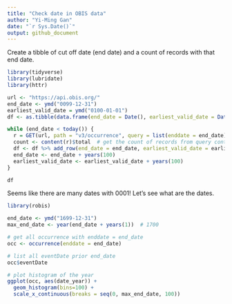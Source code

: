 ```yaml
---
title: "Check date in OBIS data"
author: "Yi-Ming Gan"
date: "`r Sys.Date()`"
output: github_document
---
```


Create a tibble of cut off date (end date) and a count of records with that end date.

```r
library(tidyverse)
library(lubridate)
library(httr)

url <- "https://api.obis.org/"
end_date <- ymd("0099-12-31")
earliest_valid_date = ymd("0100-01-01")
df <- as.tibble(data.frame(end_date = Date(), earliest_valid_date = Date(), count = numeric()))

while (end_date < today()) {
  r = GET(url, path = "v3/occurrence", query = list(enddate = end_date))
  count <- content(r)$total  # get the count of records from query content
  df <- df %>% add_row(end_date = end_date, earliest_valid_date = earliest_valid_date, count = count)
  end_date <- end_date + years(100)
  earliest_valid_date <- earliest_valid_date + years(100)
}

df
```

Seems like there are many dates with 0001! Let's see what are the dates.

```r
library(robis)

end_date <- ymd("1699-12-31")
max_end_date <- year(end_date + years(1))  # 1700

# get all occurrence with enddate = end_date
occ <- occurrence(enddate = end_date)

# list all eventDate prior end_date
occ$eventDate

# plot histogram of the year
ggplot(occ, aes(date_year)) + 
  geom_histogram(bins=100) +
  scale_x_continuous(breaks = seq(0, max_end_date, 100))

```

